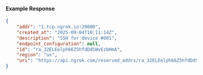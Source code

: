 #### Example Response

```json
{
	"addr": "1.tcp.ngrok.io:20000",
	"created_at": "2025-09-04T10:11:14Z",
	"description": "SSH for device #001",
	"endpoint_configuration": null,
	"id": "ra_32ELEelph66Z5hfdDdSWvEzbHmA",
	"region": "us",
	"uri": "https://api.ngrok.com/reserved_addrs/ra_32ELEelph66Z5hfdDdSWvEzbHmA"
}
```
